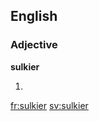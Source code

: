 ==English==

===Adjective===
'''sulkier'''
# {{en-comparative of|sulky}}

[[fr:sulkier]]
[[sv:sulkier]]